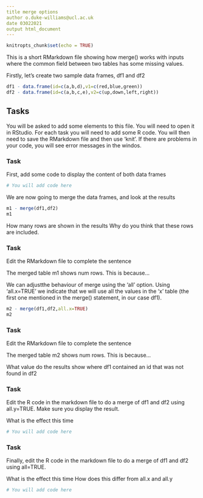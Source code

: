 ---
title merge options
author o.duke-williams@ucl.ac.uk
date 03022021
output html_document
---

```{r setup, include=FALSE}
knitropts_chunk$set(echo = TRUE)
```

This is a short RMarkdown file showing how merge() works with inputs where the common field between two tables has some missing values.

Firstly, let's create two sample data frames, df1 and df2

```{r create-data}
df1 - data.frame(id=c(a,b,d),v1=c(red,blue,green))
df2 - data.frame(id=c(a,b,c,e),v2=c(up,down,left,right))
``` 

## Tasks

You will be asked to add some elements to this file. You will need to open it in RStudio. For each task you will need to add some R code. You will then need to save the RMarkdown file and then use 'knit'. If there are problems in your code, you will see error messages in the windos.

### Task

First, add some code to display the content of both data frames

```{r task1}
# You will add code here
```

We are now going to merge the data frames, and look at the results

```{r merge1}
m1 - merge(df1,df2)
m1
```

How many rows are shown in the results Why do you think that these rows are included.

### Task

Edit the RMarkdown file to complete the sentence

The merged table m1 shows num rows. This is because...

We can adjustthe behaviour of merge using the 'all' option. Using 'all.x=TRUE' we indicate that we will use all the values in the 'x' table (the first one mentioned in the merge() statement, in our case df1).

```{r merge2}
m2 - merge(df1,df2,all.x=TRUE)
m2
```

### Task

Edit the RMarkdown file to complete the sentence

The merged table m2 shows num rows. This is because...

What value do the results show where df1 contained an id that was not found in df2

### Task

Edit the R code in the markdown file to do a merge of df1 and df2 using all.y=TRUE. Make sure you display the result.

What is the effect this time

```{r task2}
# You will add code here
```

### Task

Finally, edit the R code in the markdown file to do a merge of df1 and df2 using all=TRUE.

What is the effect this time How does this differ from all.x and all.y

```{r task3}
# You will add code here
```
